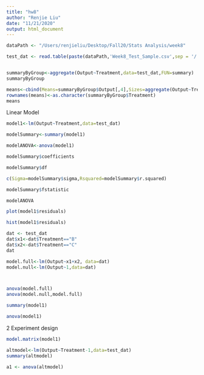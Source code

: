 ```yaml
---
title: "hw8"
author: "Renjie Liu"
date: "11/21/2020"
output: html_document
---
```


```r

dataPath <- "/Users/renjieliu/Desktop/Fall20/Stats Analysis/week8"

test_dat <- read.table(paste(dataPath,'Week8_Test_Sample.csv',sep = '/'), header=TRUE)


summaryByGroup<-aggregate(Output~Treatment,data=test_dat,FUN=summary)
summaryByGroup

means<-cbind(Means=summaryByGroup$Output[,4],Sizes=aggregate(Output~Treatment,data=test_dat,FUN=length)$Output)
rownames(means)<-as.character(summaryByGroup$Treatment)
means


```

Linear Model
```r
model1<-lm(Output~Treatment,data=test_dat)

modelSummary<-summary(model1)

modelANOVA<-anova(model1)

modelSummary$coefficients

modelSummary$df

c(Sigma=modelSummary$sigma,Rsquared=modelSummary$r.squared)

modelSummary$fstatistic

modelANOVA

plot(model1$residuals)

hist(model1$residuals)

```




```r
dat <- test_dat
dat$x1<-dat$Treatment=="B"
dat$x2<-dat$Treatment=="C"
dat

model.full<-lm(Output~x1+x2, data=dat)
model.null<-lm(Output~1,data=dat)



anova(model.full)
anova(model.null,model.full)

summary(model1)

anova(model1)

```


2 Experiment design
```r
model.matrix(model1)

altmodel<-lm(Output~Treatment-1,data=test_dat)
summary(altmodel)

a1 <- anova(altmodel)

```

